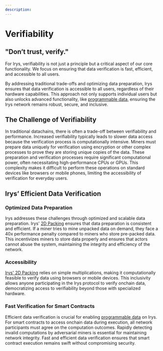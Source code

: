 ```yaml
---
description:
---
```



# Verifiability

<div className="w-full flex justify-center">
	<div className="w-1/2">
		<SimpleRiveViewer
			src="/diagrams/architecture/irys-docs-verifiability.riv"
			width={1920}
			height={1080}
			stateMachine="Verifiability"
		/>
	</div>
</div>

## "Don’t trust, verify."

For Irys, verifiability is not just a principle but a critical aspect of our core functionality. We focus on ensuring that data verification is fast, efficient, and accessible to all users.

By addressing traditional trade-offs and optimizing data preparation, Irys ensures that data verification is accessible to all users, regardless of their hardware capabilities. This approach not only supports individual users but also unlocks advanced functionality, like [programmable data](/overview/programmable-data), ensuring the Irys network remains robust, secure, and inclusive.

## The Challenge of Verifiability

In traditional datachains, there is often a trade-off between verifiability and performance. Increased verifiability typically leads to slower data access because the verification process is computationally intensive. Miners must prepare data uniquely for verification using encryption or other complex processes to prove they are storing unique copies of the data. These preparation and verification processes require significant computational power, often necessitating high-performance CPUs or GPUs. This complexity makes it difficult to perform these operations on standard devices like browsers or mobile phones, limiting the accessibility of verification for everyday users.

## Irys’ Efficient Data Verification

### Optimized Data Preparation

Irys addresses these challenges through optimized and scalable data preparation. Irys' [2D Packing](/protocol/2d-packing) ensures that data preparation is consistent and efficient. If a miner tries to mine unpacked data on demand, they face a 40x performance penalty compared to miners who store pre-packed data. This incentivizes miners to store data properly and ensures that actors cannot abuse the system, maintaining the integrity and efficiency of the network.

### Accessibility

[Irys' 2D Packing](/protocol/2d-packing) relies on simple multiplications, making it computationally feasible to verify data using browsers or mobile devices. This inclusivity allows anyone participating in the Irys protocol to verify onchain data, democratizing access to verifiability beyond those with specialized hardware.

### Fast Verification for Smart Contracts

Efficient data verification is crucial for enabling [programmable data](/overview/programmable-data) on Irys. For smart contracts to access onchain data during execution, all network participants must agree on the computation outcomes. Rapidly detecting invalid computations by adversarial miners is essential for maintaining network integrity. Fast and efficient data verification ensures that smart contract execution remains swift without compromising security.
